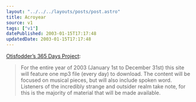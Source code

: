 ```yaml
---
layout: "../../../layouts/posts/post.astro"
title: Acroyear
source: v1
tags: ["v1"]
datePublished: 2003-01-15T17:17:48
updatedDate: 2003-01-15T17:17:48
---
```


[Otisfodder&#8217;s 365 Days Project][1]:

> For the entire year of 2003 (January 1st to December 31st) this site will feature one mp3 file (every day) to download. The content will be focused on musical pieces, but will also include spoken word. Listeners of the incredibly strange and outsider realm take note, for this is the majority of material that will be made available.

[1]: http://www.otisfodder.com/365days.html "otisfodder.com: 365 days"
